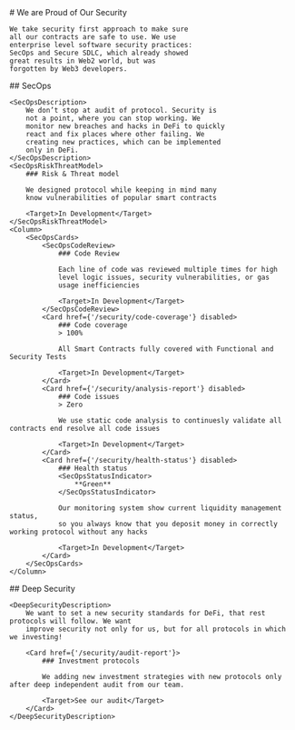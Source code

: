 <Approach>
    # We are Proud of Our Security

    We take security first approach to make sure
    all our contracts are safe to use. We use
    enterprise level software security practices:
    SecOps and Secure SDLC, which already showed
    great results in Web2 world, but was
    forgotten by Web3 developers.
</Approach>

<SecOps>
    ## SecOps

    <SecOpsDescription>
        We don’t stop at audit of protocol. Security is
        not a point, where you can stop working. We
        monitor new breaches and hacks in DeFi to quickly
        react and fix places where other failing. We
        creating new practices, which can be implemented
        only in DeFi.
    </SecOpsDescription>
    <SecOpsRiskThreatModel>
        ### Risk & Threat model

        We designed protocol while keeping in mind many
        know vulnerabilities of popular smart contracts

        <Target>In Development</Target>
    </SecOpsRiskThreatModel>
    <Column>
        <SecOpsCards>
            <SecOpsCodeReview>
                ### Code Review

                Each line of code was reviewed multiple times for high
                level logic issues, security vulnerabilities, or gas
                usage inefficiencies

                <Target>In Development</Target>
            </SecOpsCodeReview>
            <Card href={'/security/code-coverage'} disabled>
                ### Code coverage
                > 100%

                All Smart Contracts fully covered with Functional and Security Tests

                <Target>In Development</Target>
            </Card>
            <Card href={'/security/analysis-report'} disabled>
                ### Code issues
                > Zero

                We use static code analysis to continuesly validate all contracts end resolve all code issues

                <Target>In Development</Target>
            </Card>
            <Card href={'/security/health-status'} disabled>
                ### Health status
                <SecOpsStatusIndicator>
                    **Green**
                </SecOpsStatusIndicator>

                Our monitoring system show current liquidity management status,
                so you always know that you deposit money in correctly working protocol without any hacks

                <Target>In Development</Target>
            </Card>
        </SecOpsCards>
    </Column>
</SecOps>
<DeepSecurity>
    ## Deep Security

    <DeepSecurityDescription>
        We want to set a new security standards for DeFi, that rest protocols will follow. We want
        improve security not only for us, but for all protocols in which we investing!

        <Card href={'/security/audit-report'}>
            ### Investment protocols

            We adding new investment strategies with new protocols only after deep independent audit from our team.

            <Target>See our audit</Target>
        </Card>
    </DeepSecurityDescription>
</DeepSecurity>
